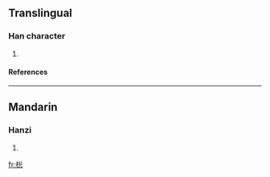 ==Translingual==
===Han character===
{{Han char|rn=75|rad=木|as=08|sn=12|four=4893<sub>3</sub>|canj=木金戈心 (DCIP)}}
# {{defn|Han|sort=木08}}
====References====
{{Han ref|kx=0531.220|dkj=14917|dj=0920.070|hdz=21235.100|uh=68C7|ud=26823|bh=D9D9|bd=55769}}

----
==Mandarin==
===Hanzi===
{{cmn-hanzi|pin=[[cōng]] (cong1), [[jī]] (ji1)|wg=ts'ung<sup>1</sup>, chi<sup>1</sup>}}
# {{defn|Mandarin}}

[[fr:棇]]